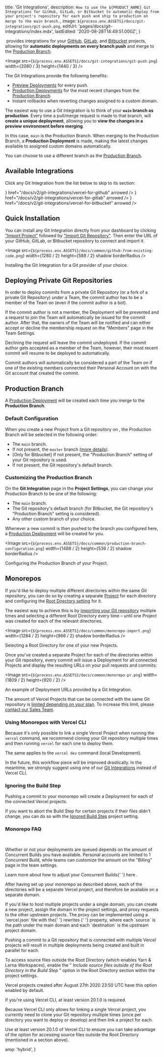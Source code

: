 
  title: 'Git Integrations',
  description: `How to use the ${PRODUCT_NAME} Git Integrations for GitHub, GitLab, or Bitbucket to automatic deploy from your project's repository for each push and ship to production on merge to the main branch.`,
  image: `${process.env.ASSETS}/docs/git-integrations/git-push.png`,
  editUrl: 'pages/docs/git-integrations/index.mdx',
  lastEdited: '2020-08-28T14:49:51.000Z',
}

​​<ProductName /> provides integrations for your [GitHub](/docs/v2/git-integrations/vercel-for-github), [GitLab](/docs/v2/git-integrations/vercel-for-gitlab), and [Bitbucket](/docs/v2/git-integrations/vercel-for-bitbucket) projects, allowing for **automatic deployments on every branch push** and merge to the [Production Branch](#production-branch).

<Image
  src={`${process.env.ASSETS}/docs/git-integrations/git-push.png`}
  width={2080 / 3}
  height={1440 / 3}
/>

The <ProductName /> Git Integrations provide the following benefits:

- [Preview Deployments](/docs/v2/platform/deployments#preview) for every push.
- [Production Deployments](/docs/v2/platform/deployments#production) for the most recent changes from the [Production Branch](#production-branch).
- Instant rollbacks when reverting changes assigned to a custom domain.

The easiest way to use a Git Integration is to think of your **`main` branch as production**. Every time a pull/merge request is made to that branch, <ProductName /> will **create a unique deployment**, allowing you to **view the changes in a preview environment before merging**.

In this case, `main` is the Production Branch. When merging to the Production Branch, a **Production Deployment** is made, making the latest changes available to assigned custom domains automatically.

You can choose to use a different branch as the [Production Branch](#production-branch).

## Available Integrations

Click any Git Integration from the list below to skip to its section:

<List columnsDesktop={3} columnsTablet={3} columnsMobile={1}>
  <IconCard
    label="GitHub"
    icon={<GitHubIcon />}
    href="/docs/v2/git-integrations/vercel-for-github"
    arrowed
  />
  <IconCard
    label="GitLab"
    icon={<GitLabIcon />}
    href="/docs/v2/git-integrations/vercel-for-gitlab"
    arrowed
  />
  <IconCard
    label="Bitbucket"
    icon={<BitbucketIcon />}
    href="/docs/v2/git-integrations/vercel-for-bitbucket"
    arrowed
  />
</List>

## Quick Installation

You can install any Git Integration directly from your dashboard by clicking ["Import Project"](/import) followed by ["Import Git Repository"](/import/git). Then enter the URL of your GitHub, GitLab, or Bitbucket repository to connect and import it.

<Image
  src={`${process.env.ASSETS}/docs/common/github-from-existing-code.png`}
  width={1280 / 2}
  height={588 / 2}
  shadow
  borderRadius
/>
<Caption>
  Installing the Git Integration for a Git provider of your choice.
</Caption>

## Deploying Private Git Repositories

In order to deploy commits from a private Git Repository (or a fork of a private Git Repository) under a Team, the commit author has to be a member of the Team on <ProductName /> (even if the commit author is a bot).

If the commit author is not a member, the Deployment will be prevented and a request to join the Team will automatically be issued for the commit author. After that, the owners of the Team will be notified and can either accept or decline the membership request on the "Members" page in the Team Settings.

Declining the request will leave the commit undeployed. If the commit author gets accepted as a member of the Team, however, their most recent commit will resume to be deployed to <ProductName /> automatically.

Commit authors will automatically be considered a part of the Team on <ProductName /> if one of the existing members connected their Personal Account on <ProductName /> with the Git account that created the commit.

## Production Branch

A [Production Deployment](/docs/v2/platform/deployments#production) will be created each time you merge to the **Production Branch**.

### Default Configuration

When you create a new Project from a Git repository on <ProductName />, the Production Branch will be selected in the following order:

- The `main` branch.
- If not present, the `master` branch ([more details](https://vercel.com/blog/custom-production-branch#a-note-on-the-master-branch)).
- [Only for Bitbucket] If not present, the "Production Branch" setting of your Git repository is used.
- If not present, the Git repository's default branch.

### Customizing the Production Branch

On the **Git Integration** page in the **Project Settings**, you can change your Production Branch to be one of the following:

- The `main` branch.
- The Git repository's default branch (for Bitbucket, the Git repository's "Production Branch" setting is considered).
- Any other custom branch of your choice.

Whenever a new commit is then pushed to the branch you configured here, a [Production Deployment](/docs/v2/platform/deployments#production) will be created for you.

<Image
  src={`${process.env.ASSETS}/docs/common/production-branch-configuration.png`}
  width={1488 / 2}
  height={536 / 2}
  shadow
  borderRadius
/>
<Caption>Configuring the Production Branch of your Project.</Caption>

## Monorepos

If you'd like to deploy multiple different directories within the same Git repository,
you can do so by creating a separate [Project](/docs/platform/projects) for each directory and configuring the [Root Directory setting](/docs/build-step?query=root%20directory#root-directory) for it.

The easiest way to achieve this is by [importing your Git repository](/docs/v2/git-integrations#quick-installation) multiple times and selecting a different
Root Directory every time – until one Project was created for each of the relevant directories.

<Image
  src={`${process.env.ASSETS}/docs/common/monorepo-import.png`}
  width={1284 / 2}
  height={966 / 2}
  shadow
  borderRadius
/>
<Caption>Selecting a Root Directory for one of your new Projects.</Caption>

Once you've created a separate Project for each of the directories within your Git repository,
every commit will issue a Deployment for all connected Projects and display the resulting URLs on your pull requests and commits:

<Image
  src={`${process.env.ASSETS}/docs/common/monorepo-pr.png`}
  width={1809 / 2}
  height={920 / 2}
/>
<Caption>An example of Deployment URLs provided by a Git Integration.</Caption>

The amount of Vercel Projects that can be connected with the same Git repository is [limited depending on your plan](/docs/platform/limits#general-limits). To increase this limit, please [contact our Sales Team](/contact/sales).

### Using Monorepos with Vercel CLI

Because it's only possible to link a single Vercel Project when running the `vercel` command, we recommend cloning your Git repository multiple times and then running `vercel` for each one to deploy them.

The same applies to the `vercel dev` command (local Development).

In the future, this workflow piece will be improved drastically. In the meantime, we strongly suggest using one of our [Git Integrations](/docs/git-integrations) instead of Vercel CLI.

### Ignoring the Build Step

Pushing a commit to your monorepo will create a Deployment for each of the connected Vercel projects.

If you want to abort the Build Step for certain projects if their files didn't change, you can do so with the [Ignored Build Step](/docs/platform/projects#ignored-build-step) project setting.

### Monorepo FAQ

<br />

<CollapseGroup>
  <Collapse size="small" title="How can I speed up builds?">
    <div style={{ height: 10 }} />
    <p>
      Whether or not your deployments are queued depends on the amount of
      Concurrent Builds you have available. Personal accounts are limited to 1
      Concurrent Build, while teams can customize the amount on the "Billing"
      page in the team settings.
    </p>
    <p>
      Learn more about how to adjust your Concurrent Builds{' '}
      <Link
        color
        href="https://vercel.com/knowledge/why-are-my-vercel-builds-queued"
      >
        here
      </Link>
      .
    </p>
  </Collapse>
  <Collapse
    size="small"
    title="How can I make my projects available on different paths under the same domain?"
  >
    <div style={{ height: 10 }} />
    <p>
      After having set up your monorepo as described above, each of the
      directories will be a separate Vercel project, and therefore be available
      on a separate domain.
    </p>
    <p>
      If you'd like to host multiple projects under a single domain, you can
      create a new project, assign the domain in the project settings, and proxy
      requests to the other upstream projects. The proxy can be implemented
      using a `vercel.json` file with the{' '}
      <Link color href="https://vercel.com/docs/configuration#project/rewrites">
        rewrites
      </Link>{' '}
      property, where each `source` is the path under the main domain and each
      `destination` is the upstream project domain.
    </p>
  </Collapse>
  <Collapse size="small" title="How are projects built after I push?">
    <div style={{ height: 10 }} />
    <p>
      Pushing a commit to a Git repository that is connected with multiple
      Vercel projects will result in multiple deployments being created and
      built in parallel for each.
    </p>
  </Collapse>
  <Collapse
    size="small"
    title="Can I share source files between projects? Are Yarn & Lerna Workspaces supported?"
  >
    <div style={{ height: 10 }} />
    <p>
      To access source files outside the Root Directory (which enables Yarn &
      Lerna Workspaces), enable the "
      <i>
        Include source files outside of the Root Directory in the Build Step
      </i>
      " option in the Root Directory section within the project settings.
    </p>
    <p>
      Vercel projects created after August 27th 2020 23:50 UTC have this option
      enabled by default.
    </p>
    <p>If you're using Vercel CLI, at least version 20.1.0 is required.</p>
  </Collapse>
  <Collapse size="small" title="How can I use monorepos with Vercel CLI?">
    <div style={{ height: 10 }} />
    <p>
      Because Vercel CLI only allows for linking a single Vercel project, you
      currently need to clone your Git repository multiple times (once per
      directory you want to deploy or develop) and then link a project for each.
    </p>
    <p>
      Use at least version 20.1.0 of Vercel CLI to ensure you can take advantage
      of the option for accessing source files outside the Root Directory
      (mentioned in a section above).
    </p>
  </Collapse>
</CollapseGroup>


  amp: 'hybrid',
}
